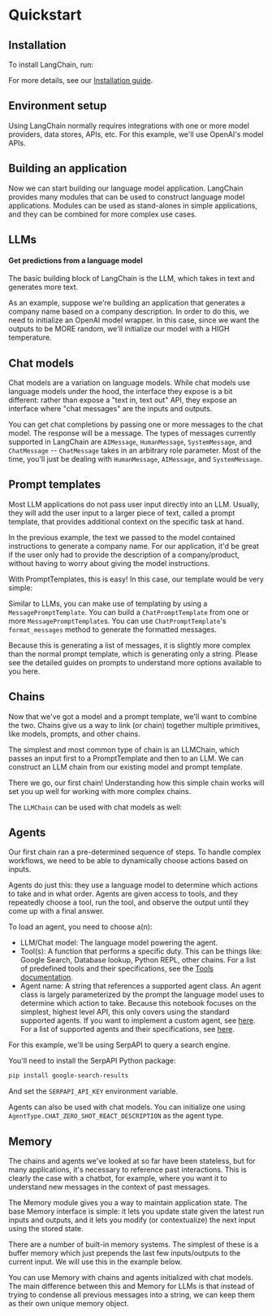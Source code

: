 # Quickstart

## Installation

To install LangChain, run:


<Install/>

For more details, see our [Installation guide](/docs/get_started/installation.html).

## Environment setup

Using LangChain normally requires integrations with one or more model providers, data stores, APIs, etc. For this example, we'll use OpenAI's model APIs.


<OpenAISetup/>

## Building an application

Now we can start building our language model application. LangChain provides many modules that can be used to construct language model applications. Modules can be used as stand-alones in simple applications, and they can be combined for more complex use cases.

## LLMs
#### Get predictions from a language model

The basic building block of LangChain is the LLM, which takes in text and generates more text.

As an example, suppose we're building an application that generates a company name based on a company description. In order to do this, we need to initialize an OpenAI model wrapper. In this case, since we want the outputs to be MORE random, we'll initialize our model with a HIGH temperature.


<LLM/>

## Chat models

Chat models are a variation on language models. While chat models use language models under the hood, the interface they expose is a bit different: rather than expose a "text in, text out" API, they expose an interface where "chat messages" are the inputs and outputs.

You can get chat completions by passing one or more messages to the chat model. The response will be a message. The types of messages currently supported in LangChain are `AIMessage`, `HumanMessage`, `SystemMessage`, and `ChatMessage` -- `ChatMessage` takes in an arbitrary role parameter. Most of the time, you'll just be dealing with `HumanMessage`, `AIMessage`, and `SystemMessage`.


<ChatModel/>

## Prompt templates

Most LLM applications do not pass user input directly into an LLM. Usually, they will add the user input to a larger piece of text, called a prompt template, that provides additional context on the specific task at hand.

In the previous example, the text we passed to the model contained instructions to generate a company name. For our application, it'd be great if the user only had to provide the description of a company/product, without having to worry about giving the model instructions.


<Tabs>
    <TabItem value="llms" label="LLMs" default>

With PromptTemplates, this is easy! In this case, our template would be very simple:

<PromptTemplateLLM/>
</TabItem>
<TabItem value="chat_models" label="Chat models">

Similar to LLMs, you can make use of templating by using a `MessagePromptTemplate`. You can build a `ChatPromptTemplate` from one or more `MessagePromptTemplate`s. You can use `ChatPromptTemplate`'s `format_messages` method to generate the formatted messages.

Because this is generating a list of messages, it is slightly more complex than the normal prompt template, which is generating only a string. Please see the detailed guides on prompts to understand more options available to you here.

<PromptTemplateChatModel/>
    </TabItem>
</Tabs>

## Chains

Now that we've got a model and a prompt template, we'll want to combine the two. Chains give us a way to link (or chain) together multiple primitives, like models, prompts, and other chains.


<Tabs>
<TabItem value="llms" label="LLMs" default>

The simplest and most common type of chain is an LLMChain, which passes an input first to a PromptTemplate and then to an LLM. We can construct an LLM chain from our existing model and prompt template.

<ChainLLM/>

There we go, our first chain! Understanding how this simple chain works will set you up well for working with more complex chains.

</TabItem>
<TabItem value="chat_models" label="Chat models">

The `LLMChain` can be used with chat models as well:

<ChainChatModel/>
</TabItem>
</Tabs>

## Agents


Our first chain ran a pre-determined sequence of steps. To handle complex workflows, we need to be able to dynamically choose actions based on inputs.

Agents do just this: they use a language model to determine which actions to take and in what order. Agents are given access to tools, and they repeatedly choose a tool, run the tool, and observe the output until they come up with a final answer.

To load an agent, you need to choose a(n):
- LLM/Chat model: The language model powering the agent.
- Tool(s): A function that performs a specific duty. This can be things like: Google Search, Database lookup, Python REPL, other chains. For a list of predefined tools and their specifications, see the [Tools documentation](/docs/modules/agents/tools/).
- Agent name: A string that references a supported agent class. An agent class is largely parameterized by the prompt the language model uses to determine which action to take. Because this notebook focuses on the simplest, highest level API, this only covers using the standard supported agents. If you want to implement a custom agent, see [here](/docs/modules/agents/how_to/custom_agent.html). For a list of supported agents and their specifications, see [here](/docs/modules/agents/agent_types/).

For this example, we'll be using SerpAPI to query a search engine.

You'll need to install the SerpAPI Python package:

```bash
pip install google-search-results
```

And set the `SERPAPI_API_KEY` environment variable.

<Tabs>
<TabItem value="llms" label="LLMs" default>
<AgentLLM/>
</TabItem>
<TabItem value="chat_models" label="Chat models">

Agents can also be used with chat models. You can initialize one using `AgentType.CHAT_ZERO_SHOT_REACT_DESCRIPTION` as the agent type.

<AgentChatModel/>
</TabItem>
</Tabs>

## Memory

The chains and agents we've looked at so far have been stateless, but for many applications, it's necessary to reference past interactions. This is clearly the case with a chatbot, for example, where you want it to understand new messages in the context of past messages.

The Memory module gives you a way to maintain application state. The base Memory interface is simple: it lets you update state given the latest run inputs and outputs, and it lets you modify (or contextualize) the next input using the stored state.

There are a number of built-in memory systems. The simplest of these is a buffer memory which just prepends the last few inputs/outputs to the current input. We will use this in the example below.


<Tabs>
<TabItem value="llms" label="LLMs" default>

<MemoryLLM/>
</TabItem>
<TabItem value="chat_models" label="Chat models">

You can use Memory with chains and agents initialized with chat models. The main difference between this and Memory for LLMs is that instead of trying to condense all previous messages into a string, we can keep them as their own unique memory object.

<MemoryChatModel/>

</TabItem>
</Tabs>

